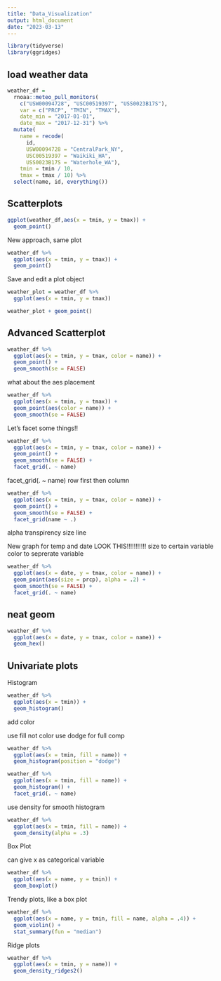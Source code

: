 ```yaml
---
title: "Data_Visualization"
output: html_document
date: "2023-03-13"
---
```


```r
library(tidyverse)
library(ggridges)
```


## load weather data

```r
weather_df = 
  rnoaa::meteo_pull_monitors(
    c("USW00094728", "USC00519397", "USS0023B17S"),
    var = c("PRCP", "TMIN", "TMAX"), 
    date_min = "2017-01-01",
    date_max = "2017-12-31") %>%
  mutate(
    name = recode(
      id, 
      USW00094728 = "CentralPark_NY", 
      USC00519397 = "Waikiki_HA",
      USS0023B17S = "Waterhole_WA"),
    tmin = tmin / 10,
    tmax = tmax / 10) %>%
  select(name, id, everything())
```

## Scatterplots

```r
ggplot(weather_df,aes(x = tmin, y = tmax)) +
  geom_point()
```

New approach, same plot

```r
weather_df %>% 
  ggplot(aes(x = tmin, y = tmax)) +
  geom_point()
```

Save and edit a plot object

```r
weather_plot = weather_df %>% 
  ggplot(aes(x = tmin, y = tmax))

weather_plot + geom_point()
```

## Advanced Scatterplot

```r
weather_df %>% 
  ggplot(aes(x = tmin, y = tmax, color = name)) +
  geom_point() + 
  geom_smooth(se = FALSE)
```

what about the aes placement 

```r
weather_df %>% 
  ggplot(aes(x = tmin, y = tmax)) +
  geom_point(aes(color = name)) + 
  geom_smooth(se = FALSE)
```

Let's facet some things!!

```r
weather_df %>% 
  ggplot(aes(x = tmin, y = tmax, color = name)) +
  geom_point() + 
  geom_smooth(se = FALSE) +
  facet_grid(. ~ name)
```

  facet_grid(. ~ name) row first then column
  
```r
weather_df %>% 
  ggplot(aes(x = tmin, y = tmax, color = name)) +
  geom_point() + 
  geom_smooth(se = FALSE) +
  facet_grid(name ~ .)
```

alpha transpirency 
size line 

New graph for temp and date
LOOK THIS!!!!!!!!!!! 
size to certain variable
color to seprerate variable

```r
weather_df %>% 
  ggplot(aes(x = date, y = tmax, color = name)) +
  geom_point(aes(size = prcp), alpha = .2) +
  geom_smooth(se = FALSE) + 
  facet_grid(. ~ name)
```

## neat geom

```r
weather_df %>% 
  ggplot(aes(x = date, y = tmax, color = name)) +
  geom_hex()
```
## Univariate plots

Histogram

```r
weather_df %>% 
  ggplot(aes(x = tmin)) +
  geom_histogram()
```

add color 

use fill not color
use dodge for full comp
```r
weather_df %>% 
  ggplot(aes(x = tmin, fill = name)) +
  geom_histogram(position = "dodge") 
```

```r
weather_df %>% 
  ggplot(aes(x = tmin, fill = name)) +
  geom_histogram() +
  facet_grid(. ~ name)
```

use density for smooth histogram

```r
weather_df %>% 
  ggplot(aes(x = tmin, fill = name)) +
  geom_density(alpha = .3)
```

Box Plot

can give x as categorical variable 

```r
weather_df %>% 
  ggplot(aes(x = name, y = tmin)) +
  geom_boxplot()
```

Trendy plots, like a box plot

```r
weather_df %>% 
  ggplot(aes(x = name, y = tmin, fill = name, alpha = .4)) +
  geom_violin() +
  stat_summary(fun = "median")
```

Ridge plots

```r
weather_df %>% 
  ggplot(aes(x = tmin, y = name)) +
  geom_density_ridges2()
```





